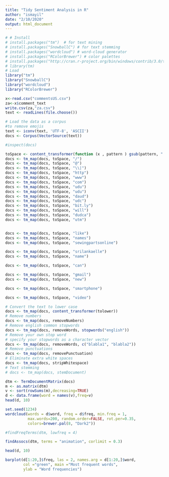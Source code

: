 ```yaml
---
title: "Tidy Sentiment Analysis in R"
author: "ismayil"
date: "2/10/2020"
output: html_document
---
```

```r
# # Install
# install.packages("tm")  # for text mining
# install.packages("SnowballC") # for text stemming
# install.packages("wordcloud") # word-cloud generator 
# install.packages("RColorBrewer") # color palettes
# install.packages("http://cran.r-project.org/bin/windows/contrib/3.0/tm_0.5-10.zip",repos=NULL)
# library(tm)
# Load
library("tm")
library("SnowballC")
library("wordcloud")
library("RColorBrewer")
```

```r
x<-read.csv("commentsUS.csv")
za<-x$comment_text
write.csv(za,"za.csv")
text <- readLines(file.choose())

```

```r
# Load the data as a corpus
#to remove emojis
text <- iconv(text, 'UTF-8', 'ASCII')
docs <- Corpus(VectorSource(text))
```

```r
#inspect(docs)
```
```r
toSpace <- content_transformer(function (x , pattern ) gsub(pattern, " ", x))
docs <- tm_map(docs, toSpace, "/")
docs <- tm_map(docs, toSpace, "@")
docs <- tm_map(docs, toSpace, "\\|")
docs <- tm_map(docs, toSpace, "http")
docs <- tm_map(docs, toSpace, "www")
docs <- tm_map(docs, toSpace, "com")
docs <- tm_map(docs, toSpace, "udu")
docs <- tm_map(docs, toSpace, "udu")
docs <- tm_map(docs, toSpace, "daud")
docs <- tm_map(docs, toSpace, "udc")
docs <- tm_map(docs, toSpace, "bit.ly")
docs <- tm_map(docs, toSpace, "will")
docs <- tm_map(docs, toSpace, "dudca")
docs <- tm_map(docs, toSpace, "utm")


docs <- tm_map(docs, toSpace, "like")
docs <- tm_map(docs, toSpace, "names")
docs <- tm_map(docs, toSpace, "sewingpartsonline")

docs <- tm_map(docs, toSpace, "srilankaelle")
docs <- tm_map(docs, toSpace, "name")

docs <- tm_map(docs, toSpace, "can")

docs <- tm_map(docs, toSpace, "gmail")
docs <- tm_map(docs, toSpace, "new")

docs <- tm_map(docs, toSpace, "smartphone")

docs <- tm_map(docs, toSpace, "video")

```

```r
# Convert the text to lower case
docs <- tm_map(docs, content_transformer(tolower))
# Remove numbers
docs <- tm_map(docs, removeNumbers)
# Remove english common stopwords
docs <- tm_map(docs, removeWords, stopwords("english"))
# Remove your own stop word
# specify your stopwords as a character vector
docs <- tm_map(docs, removeWords, c("blabla1", "blabla2")) 
# Remove punctuations
docs <- tm_map(docs, removePunctuation)
# Eliminate extra white spaces
docs <- tm_map(docs, stripWhitespace)
# Text stemming
# docs <- tm_map(docs, stemDocument)
```

```r

dtm <- TermDocumentMatrix(docs)
m <- as.matrix(dtm)
v <- sort(rowSums(m),decreasing=TRUE)
d <- data.frame(word = names(v),freq=v)
head(d, 10)
```
```r
set.seed(1234)
wordcloud(words = d$word, freq = d$freq, min.freq = 1,
          max.words=200, random.order=FALSE, rot.per=0.35, 
          colors=brewer.pal(8, "Dark2"))
```
```r
#findFreqTerms(dtm, lowfreq = 4)
```
```r
findAssocs(dtm, terms = "animation", corlimit = 0.3)
```

```r
head(d, 10)
```

```r
barplot(d[1:20,]$freq, las = 2, names.arg = d[1:20,]$word,
        col ="green", main ="Most frequent words",
        ylab = "Word frequencies")
```


